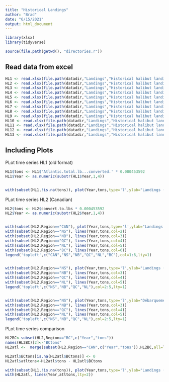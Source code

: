 ```yaml
---
title: "Historical Landings"
author: "Brad"
date: "6/15/2021"
output: html_document
---
```


```r

library(xlsx)
library(tidyverse)

source(file.path(getwd(), "directories.r"))


```

## Read data from excel

```r

HL1 <- read.xlsx(file.path(datadir,"Landings","Historical halibut landings.xls"), sheetIndex=1, header=TRUE,startRow = 3)   # old format
HL2 <- read.xlsx(file.path(datadir,"Landings","Historical halibut landings.xls"), sheetIndex=2, header=TRUE,startRow = 8)   # Canadian
HL3 <- read.xlsx(file.path(datadir,"Landings","Historical halibut landings.xls"), sheetIndex=3, header=TRUE,startRow = 5)   # NS-NB by county
HL4 <- read.xlsx(file.path(datadir,"Landings","Historical halibut landings.xls"), sheetIndex=4, header=TRUE,startRow = 5)   # NS-NB in/off
HL5 <- read.xlsx(file.path(datadir,"Landings","Historical halibut landings.xls"), sheetIndex=5, header=TRUE,startRow = 10)  # NL by area
HL6 <- read.xlsx(file.path(datadir,"Landings","Historical halibut landings.xls"), sheetIndex=6, header=TRUE,startRow = 6)   # steam trawlers
HL7 <- read.xlsx(file.path(datadir,"Landings","Historical halibut landings.xls"), sheetIndex=7, header=TRUE,startRow = 9)   # NACFI area
HL8 <- read.xlsx(file.path(datadir,"Landings","Historical halibut landings.xls"), sheetIndex=8, header=TRUE,startRow = 3)   # turbot
HL9 <- read.xlsx(file.path(datadir,"Landings","Historical halibut landings.xls"), sheetIndex=9, header=TRUE,startRow = 3)   # Can livers
HL10 <- read.xlsx(file.path(datadir,"Landings","Historical halibut landings.xls"), sheetIndex=10, header=TRUE,startRow = 3) # NL exports 1936-48
HL11 <- read.xlsx(file.path(datadir,"Landings","Historical halibut landings.xls"), sheetIndex=11, header=TRUE,startRow = 3) # ICNAF 1951-1991
HL12 <- read.xlsx(file.path(datadir,"Landings","Historical halibut landings.xls"), sheetIndex=12, header=TRUE,startRow = 1) # ICNAF 1883-1951
HL13 <- read.xlsx(file.path(datadir,"Landings","Historical halibut landings.xls"), sheetIndex=13, header=TRUE,startRow = 1) # ICNAF 1991-2005

```

## Including Plots

PLot time series HL1 (old format)

```r

HL1$tons <- HL1$'Atlantic.total.lb...converted.' * 0.000453592
HL1$Year <- as.numeric(substr(HL1$Year,1,4))


with(subset(HL1,!is.na(tons)), plot(Year,tons,type='l',ylab="Landings (t)",las=1))

```


PLot time series HL2 (Canadian)

```r

HL2$tons <- HL2$convert.to.lbs * 0.000453592
HL2$Year <- as.numeric(substr(HL2$Year,1,4))


with(subset(HL2,Region=="CAN"), plot(Year,tons,type='l',ylab="Landings (t)",las=1))
with(subset(HL2,Region=="NS"), lines(Year,tons,col=2))
with(subset(HL2,Region=="NB"), lines(Year,tons,col=3))
with(subset(HL2,Region=="QC"), lines(Year,tons,col=4))
with(subset(HL2,Region=="NL"), lines(Year,tons,col=5))
with(subset(HL2,Region=="BC"), lines(Year,tons,col=6))
legend('topleft',c("CAN","NS","NB","QC","NL","BC"),col=1:6,lty=1)


with(subset(HL2,Region=="NS"), plot(Year,tons,type='l',ylab="Landings (t)",las=1,col=2))
with(subset(HL2,Region=="NB"), lines(Year,tons,col=3))
with(subset(HL2,Region=="QC"), lines(Year,tons,col=4))
with(subset(HL2,Region=="NL"), lines(Year,tons,col=5))
legend('topleft',c("NS","NB","QC","NL"),col=2:5,lty=1)


with(subset(HL2,Region=="NS"), plot(Year,tons,type='l',ylab="Débarquements (t)",xlab="Année",las=1,col=2))
with(subset(HL2,Region=="NB"), lines(Year,tons,col=3))
with(subset(HL2,Region=="QC"), lines(Year,tons,col=4))
with(subset(HL2,Region=="NL"), lines(Year,tons,col=5))
legend('topleft',c("NS","NB","QC","NL"),col=2:5,lty=1)


```

PLot time series comparison

```r

HL2BC<-subset(HL2,Region=="BC",c("Year","tons"))
names(HL2BC)[2]<-"BCtons"
HL2atl <-  merge(subset(HL2,Region=="CAN",c("Year","tons")),HL2BC,all=T)

HL2atl$BCtons[is.na(HL2atl$BCtons)] <- 0 
HL2atl$atltons<-HL2atl$tons - HL2atl$BCtons

with(subset(HL1,!is.na(tons)), plot(Year,tons,type='l',ylab="Landings (t)",las=1))
with(HL2atl, lines(Year,atltons,lty=2))

```
